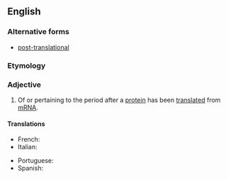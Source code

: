 ==English==
===Alternative forms===
*[[post-translational]]

===Etymology===

{{prefix|post|translational|lang=en}}

===Adjective===
{{en-adj|-}}

# {{context|genetics|biochemistry|lang=en}} Of or pertaining to the period after a [[protein]] has been [[translate]]d from [[mRNA]].

====Translations====
{{trans-top|Of or pertaining to the period after a protein has been translated from mRNA}}
* French: {{t|fr|post-traductionnel}}
* Italian: {{t|it|post traduzionale}}
{{trans-mid}}
* Portuguese: {{t|pt|pós-traducional}}
* Spanish: {{t|es|posttraduccional}}
{{trans-bottom}}